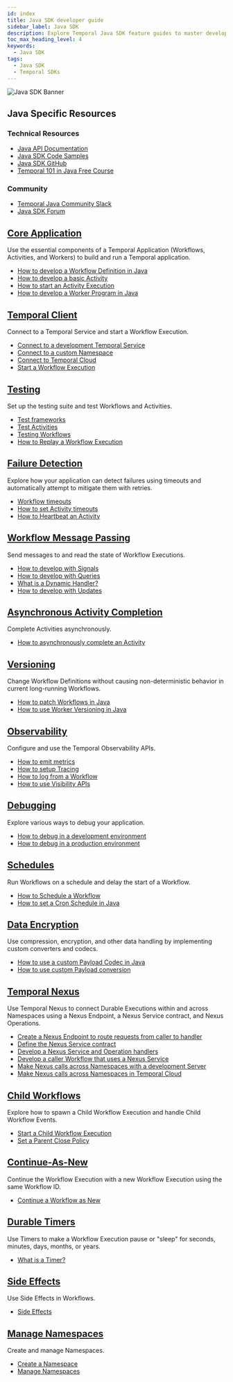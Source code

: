 ```yaml
---
id: index
title: Java SDK developer guide
sidebar_label: Java SDK
description: Explore Temporal Java SDK feature guides to master developing Temporal Applications. Learn how to build Workflows, Activities, and Workers, connect to Temporal Services, set up a testing suite, handle failure detection, send messages, complete Activities asynchronously, implement Versioning, use Observability, debug applications, schedule Workflows
toc_max_heading_level: 4
keywords:
  - Java SDK
tags:
  - Java SDK
  - Temporal SDKs
---
```



![Java SDK Banner](/img/assets/banner-java-temporal.png)

<div className="resources-card">
  <h2>Java Specific Resources</h2>
  <div className="resources-content">
    <div className="resources-section">
      <h3>Technical Resources</h3>
      <ul>
        <li><a href="https://javadoc.io/doc/io.temporal/temporal-sdk">Java API Documentation</a></li>
        <li><a href="https://github.com/temporalio/samples-java">Java SDK Code Samples</a></li>
        <li><a href="https://github.com/temporalio/sdk-java">Java SDK GitHub</a></li>
        <li><a href="https://learn.temporal.io/courses/temporal_101/java/">Temporal 101 in Java Free Course</a></li>
      </ul>
    </div>
    <div className="resources-section">
      <h3>Community</h3>
      <ul>
        <li><a href="https://temporalio.slack.com/archives/CTT84KXK9">Temporal Java Community Slack</a></li>
        <li><a href="https://community.temporal.io/tag/java-sdk">Java SDK Forum</a></li>
      </ul>
    </div>
  </div>
</div>

<div className="feature-grid">
  <div className="feature-card">
    <h2><a href="/develop/java/core-application">Core Application</a></h2>
    <p>Use the essential components of a Temporal Application (Workflows, Activities, and Workers) to build and run a Temporal application.</p>
    <ul>
      <li><a href="/develop/java/core-application#develop-workflows">How to develop a Workflow Definition in Java</a></li>
      <li><a href="/develop/java/core-application#develop-activities">How to develop a basic Activity</a></li>
      <li><a href="/develop/java/core-application#activity-execution">How to start an Activity Execution</a></li>
      <li><a href="/develop/java/core-application#run-a-dev-worker">How to develop a Worker Program in Java</a></li>
    </ul>
  </div>

<div className="feature-card">
    <h2><a href="/develop/java/temporal-clients">Temporal Client</a></h2>
    <p>Connect to a Temporal Service and start a Workflow Execution.</p>
    <ul>
      <li><a href="/develop/java/temporal-clients#connect-to-development-service">Connect to a development Temporal Service</a></li>
      <li><a href="/develop/java/temporal-clients#connect-to-custom-namespace">Connect to a custom Namespace</a></li>
      <li><a href="/develop/java/temporal-clients#connect-to-temporal-cloud">Connect to Temporal Cloud</a></li>
      <li><a href="/develop/java/temporal-clients#start-workflow-execution">Start a Workflow Execution</a></li>
    </ul>
  </div>

<div className="feature-card">
    <h2><a href="/develop/java/testing-suite">Testing</a></h2>
    <p>Set up the testing suite and test Workflows and Activities.</p>
    <ul>
      <li><a href="/develop/java/testing-suite#test-frameworks">Test frameworks</a></li>
      <li><a href="/develop/java/testing-suite#test-activities">Test Activities</a></li>
      <li><a href="/develop/java/testing-suite#test-workflows">Testing Workflows</a></li>
      <li><a href="/develop/java/testing-suite#replay">How to Replay a Workflow Execution</a></li>
    </ul>
  </div>

<div className="feature-card">
    <h2><a href="/develop/java/failure-detection">Failure Detection</a></h2>
    <p>Explore how your application can detect failures using timeouts and automatically attempt to mitigate them with retries.</p>
    <ul>
      <li><a href="/develop/java/failure-detection#workflow-timeouts">Workflow timeouts</a></li>
      <li><a href="/develop/java/failure-detection#activity-timeouts">How to set Activity timeouts</a></li>
      <li><a href="/develop/java/failure-detection#activity-heartbeats">How to Heartbeat an Activity</a></li>
    </ul>
  </div>

<div className="feature-card">
    <h2><a href="/develop/java/message-passing">Workflow Message Passing</a></h2>
    <p>Send messages to and read the state of Workflow Executions.</p>
    <ul>
      <li><a href="/develop/java/message-passing#signals">How to develop with Signals</a></li>
      <li><a href="/develop/java/message-passing#queries">How to develop with Queries</a></li>
      <li><a href="/develop/java/message-passing#dynamic-handler">What is a Dynamic Handler?</a></li>
      <li><a href="/develop/java/message-passing#updates">How to develop with Updates</a></li>
    </ul>
  </div>

<div className="feature-card">
    <h2><a href="/develop/java/asynchronous-activity-completion">Asynchronous Activity Completion</a></h2>
    <p>Complete Activities asynchronously.</p>
    <ul>
      <li><a href="/develop/java/asynchronous-activity-completion">How to asynchronously complete an Activity</a></li>
    </ul>
  </div>

<div className="feature-card">
    <h2><a href="/develop/java/versioning">Versioning</a></h2>
    <p>Change Workflow Definitions without causing non-deterministic behavior in current long-running Workflows.</p>
    <ul>
      <li><a href="/develop/java/versioning#patching">How to patch Workflows in Java</a></li>
      <li><a href="/develop/java/versioning#worker-versioning">How to use Worker Versioning in Java</a></li>
    </ul>
  </div>

<div className="feature-card">
    <h2><a href="/develop/java/observability">Observability</a></h2>
    <p>Configure and use the Temporal Observability APIs.</p>
    <ul>
      <li><a href="/develop/java/observability#metrics">How to emit metrics</a></li>
      <li><a href="/develop/java/observability#tracing">How to setup Tracing</a></li>
      <li><a href="/develop/java/observability#logging">How to log from a Workflow</a></li>
      <li><a href="/develop/java/observability#visibility">How to use Visibility APIs</a></li>
    </ul>
  </div>

<div className="feature-card">
    <h2><a href="/develop/java/debugging">Debugging</a></h2>
    <p>Explore various ways to debug your application.</p>
    <ul>
      <li><a href="/develop/java/debugging#debug-in-a-development-environment">How to debug in a development environment</a></li>
      <li><a href="/develop/java/debugging#debug-in-a-production-environment">How to debug in a production environment</a></li>
    </ul>
  </div>

<div className="feature-card">
    <h2><a href="/develop/java/schedules">Schedules</a></h2>
    <p>Run Workflows on a schedule and delay the start of a Workflow.</p>
    <ul>
      <li><a href="/develop/java/schedules#schedule-a-workflow">How to Schedule a Workflow</a></li>
      <li><a href="/develop/java/schedules#cron-schedule">How to set a Cron Schedule in Java</a></li>
    </ul>
  </div>

<div className="feature-card">
    <h2><a href="/develop/java/converters-and-encryption">Data Encryption</a></h2>
    <p>Use compression, encryption, and other data handling by implementing custom converters and codecs.</p>
    <ul>
      <li><a href="/develop/java/converters-and-encryption#custom-payload-codec">How to use a custom Payload Codec in Java</a></li>
      <li><a href="/develop/java/converters-and-encryption#custom-payload-conversion">How to use custom Payload conversion</a></li>
    </ul>
  </div>

<div className="feature-card">
    <h2><a href="/develop/java/nexus">Temporal Nexus</a></h2>
    <p>Use Temporal Nexus to connect Durable Executions within and across Namespaces using a Nexus Endpoint, a Nexus Service contract, and Nexus Operations.</p>
    <ul>
      <li><a href="/develop/java/nexus#create-nexus-endpoint">Create a Nexus Endpoint to route requests from caller to handler</a></li>
      <li><a href="/develop/java/nexus#define-nexus-service-contract">Define the Nexus Service contract</a></li>
      <li><a href="/develop/java/nexus#develop-nexus-service-operation-handlers">Develop a Nexus Service and Operation handlers</a></li>
      <li><a href="/develop/java/nexus#develop-caller-workflow-nexus-service">Develop a caller Workflow that uses a Nexus Service</a></li>
      <li><a href="/develop/java/nexus#nexus-calls-across-namespaces-dev-server">Make Nexus calls across Namespaces with a development Server</a></li>
      <li><a href="/develop/java/nexus#nexus-calls-across-namespaces-temporal-cloud">Make Nexus calls across Namespaces in Temporal Cloud</a></li>
    </ul>
  </div>

<div className="feature-card">
    <h2><a href="/develop/java/child-workflows">Child Workflows</a></h2>
    <p>Explore how to spawn a Child Workflow Execution and handle Child Workflow Events.</p>
    <ul>
      <li><a href="/develop/java/child-workflows#start-child-workflow">Start a Child Workflow Execution</a></li>
      <li><a href="/develop/java/child-workflows#parent-close-policy">Set a Parent Close Policy</a></li>
    </ul>
  </div>

<div className="feature-card">
    <h2><a href="/develop/java/continue-as-new">Continue-As-New</a></h2>
    <p>Continue the Workflow Execution with a new Workflow Execution using the same Workflow ID.</p>
    <ul>
      <li><a href="/develop/java/continue-as-new">Continue a Workflow as New</a></li>
    </ul>
  </div>

<div className="feature-card">
    <h2><a href="/develop/java/timers">Durable Timers</a></h2>
    <p>Use Timers to make a Workflow Execution pause or "sleep" for seconds, minutes, days, months, or years.</p>
    <ul>
      <li><a href="/develop/java/timers#timers">What is a Timer?</a></li>
    </ul>
  </div>

<div className="feature-card">
    <h2><a href="/develop/java/side-effects">Side Effects</a></h2>
    <p>Use Side Effects in Workflows.</p>
    <ul>
      <li><a href="/develop/java/side-effects#side-effects">Side Effects</a></li>
    </ul>
  </div>

<div className="feature-card">
    <h2><a href="/develop/java/namespaces">Manage Namespaces</a></h2>
    <p>Create and manage Namespaces.</p>
    <ul>
      <li><a href="/develop/java/namespaces#register-namespace">Create a Namespace</a></li>
      <li><a href="/develop/java/namespaces#manage-namespaces">Manage Namespaces</a></li>
    </ul>
  </div>
</div>

<style>
{`
  .resources-card {
    background: var(--ifm-color-emphasis-100);
    border: 1px solid var(--ifm-color-emphasis-300);
    border-radius: 8px;
    padding: 1.5rem;
    margin: 2rem 0;
    box-shadow: 0 1px 2px rgba(0, 0, 0, 0.05);
  }

  .resources-card h2 {
    margin-top: 0;
    color: var(--ifm-color-emphasis-800);
  }

  .resources-content {
    display: flex;
    gap: 2rem;
  }

  .resources-section {
    flex: 1;
  }

  .resources-section h3 {
    color: var(--ifm-color-emphasis-700);
    font-size: 1.1rem;
    margin-bottom: 1rem;
  }

  .resources-section ul {
    list-style: none;
    padding: 0;
    margin: 0;
  }

  .resources-section li {
    margin-bottom: 0.5rem;
  }

  .feature-grid {
    display: grid;
    grid-template-columns: repeat(auto-fill, minmax(300px, 1fr));
    gap: 1.5rem;
    margin: 2rem 0;
  }

  .feature-card {
    background: var(--ifm-color-emphasis-0);
    border: 1px solid var(--ifm-color-emphasis-300);
    border-radius: 8px;
    padding: 1.5rem;
    transition: all 0.5s cubic-bezier(0.4, 0, 0.2, 1);
    box-shadow: 0 1px 2px rgba(0, 0, 0, 0.05);
  }

  .feature-card:hover {
    border-color: var(--ifm-color-primary);
    box-shadow: 0 3px 10px rgba(0, 0, 0, 0.08);
    transform: translateY(-2px);
  }

  [data-theme='dark'] .feature-card {
    border-color: var(--ifm-color-emphasis-200);
    box-shadow: 0 1px 2px rgba(0, 0, 0, 0.1);
  }

  [data-theme='dark'] .feature-card:hover {
    box-shadow: 0 3px 10px rgba(0, 0, 0, 0.2);
  }

  .feature-card h2 {
    font-size: 1.25rem;
    margin-top: 0;
    margin-bottom: 1rem;
    color: var(--ifm-color-emphasis-900);
  }

  .feature-card h2 a {
    color: inherit;
    text-decoration: none;
    transition: color 0.5s cubic-bezier(0.4, 0, 0.2, 1);
  }

  .feature-card h2 a:hover {
    color: var(--ifm-color-primary);
  }

  .feature-card p {
    color: var(--ifm-color-emphasis-700);
    font-size: 0.95rem;
    margin-bottom: 1rem;
    line-height: 1.5;
  }

  .feature-card ul {
    list-style: none;
    padding: 0;
    margin: 0;
  }

  .feature-card li {
    margin-bottom: 0.5rem;
  }

  .feature-card li a {
    color: var(--ifm-color-emphasis-800);
    text-decoration: none;
    font-size: 0.9rem;
    display: inline-block;
    position: relative;
    transition: color 0.5s cubic-bezier(0.4, 0, 0.2, 1);
  }

  .feature-card li a:hover {
    color: var(--ifm-color-primary);
  }

  .feature-card li a::after {
    content: '';
    position: absolute;
    width: 100%;
    height: 1px;
    bottom: -1px;
    left: 0;
    background-color: var(--ifm-color-primary);
    transform: scaleX(0);
    transform-origin: bottom right;
    transition: transform 0.6s cubic-bezier(0.4, 0, 0.2, 1);
  }

  .feature-card li a:hover::after {
    transform: scaleX(1);
    transform-origin: bottom left;
  }

  @media (max-width: 768px) {
    .resources-content {
      flex-direction: column;
      gap: 1rem;
    }

    .feature-grid {
      grid-template-columns: 1fr;
    }
  }

  [data-theme='dark'] .resources-card {
    border-color: var(--ifm-color-emphasis-200);
    box-shadow: 0 1px 2px rgba(0, 0, 0, 0.1);
  }
`}
</style>
